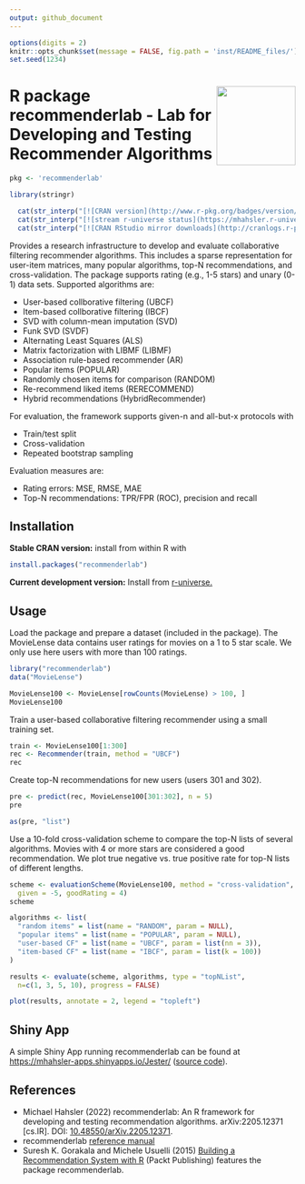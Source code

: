 ```yaml
---
output: github_document
---
```


```r
options(digits = 2)
knitr::opts_chunk$set(message = FALSE, fig.path = 'inst/README_files/')
set.seed(1234)
```

# <img src='man/figures/logo.svg' align="right" height="139" /> R package recommenderlab - Lab for Developing and Testing Recommender Algorithms 


```r
pkg <- 'recommenderlab'

library(stringr)

  cat(str_interp("[![CRAN version](http://www.r-pkg.org/badges/version/${pkg})](https://CRAN.R-project.org/package=${pkg})\n"))
  cat(str_interp("[![stream r-universe status](https://mhahsler.r-universe.dev/badges/${pkg})](https://mhahsler.r-universe.dev/ui#package:${pkg})\n"))
  cat(str_interp("[![CRAN RStudio mirror downloads](http://cranlogs.r-pkg.org/badges/grand-total/${pkg})](https://CRAN.R-project.org/package=${pkg})\n"))
```

Provides a research infrastructure to develop and evaluate collaborative filtering recommender algorithms. This includes a sparse representation for user-item matrices, many popular algorithms, top-N recommendations, and cross-validation. 
The package supports rating (e.g., 1-5 stars) and unary (0-1) data sets. Supported algorithms are:
    
* User-based collborative filtering (UBCF)
* Item-based collborative filtering (IBCF)
* SVD with column-mean imputation (SVD)
* Funk SVD (SVDF)
* Alternating Least Squares (ALS)
* Matrix factorization with LIBMF (LIBMF)
* Association rule-based recommender (AR)
* Popular items (POPULAR)
* Randomly chosen items for comparison (RANDOM)
* Re-recommend liked items (RERECOMMEND)
* Hybrid recommendations (HybridRecommender)

For evaluation, the framework supports given-n and all-but-x protocols with

* Train/test split
* Cross-validation
* Repeated bootstrap sampling

Evaluation measures are:

* Rating errors: MSE, RMSE, MAE
* Top-N recommendations: TPR/FPR (ROC), precision and recall

## Installation

__Stable CRAN version:__ install from within R with
```r
install.packages("recommenderlab")
```

__Current development version:__ Install from [r-universe.](https://mhahsler.r-universe.dev/ui#package:recommenderlab)

## Usage

Load the package and prepare a dataset (included in the package). The MovieLense
data contains user ratings for movies on a 1 to 5 star scale.
We only use here users with more than 100 ratings.
```r
library("recommenderlab")
data("MovieLense")

MovieLense100 <- MovieLense[rowCounts(MovieLense) > 100, ]
MovieLense100
```

Train a user-based collaborative filtering recommender using a small training set.
```r
train <- MovieLense100[1:300]
rec <- Recommender(train, method = "UBCF")
rec
```

Create top-N recommendations for new users (users 301 and 302).
```r
pre <- predict(rec, MovieLense100[301:302], n = 5)
pre
```

```r
as(pre, "list")
```

Use a 10-fold cross-validation scheme to compare the top-N lists of several algorithms.
Movies with 4 or more stars are considered a good recommendation. 
We plot true negative vs. true positive rate for top-N lists of different lengths.
```r
scheme <- evaluationScheme(MovieLense100, method = "cross-validation", k = 10, 
  given = -5, goodRating = 4)
scheme

algorithms <- list(
  "random items" = list(name = "RANDOM", param = NULL),
  "popular items" = list(name = "POPULAR", param = NULL),
  "user-based CF" = list(name = "UBCF", param = list(nn = 3)),
  "item-based CF" = list(name = "IBCF", param = list(k = 100))
)

results <- evaluate(scheme, algorithms, type = "topNList",
  n=c(1, 3, 5, 10), progress = FALSE)

plot(results, annotate = 2, legend = "topleft")
```

## Shiny App

A simple Shiny App running recommenderlab can be found at  [https://mhahsler-apps.shinyapps.io/Jester/](https://mhahsler-apps.shinyapps.io/Jester/) 
([source code](https://github.com/mhahsler/recommenderlab/tree/master/Work/apps)). 


## References

* Michael Hahsler (2022) recommenderlab: An R framework for developing and testing recommendation algorithms. arXiv:2205.12371 [cs.IR]. DOI: [10.48550/arXiv.2205.12371](https://doi.org/10.48550/arXiv.2205.12371).
* recommenderlab [reference manual](https://CRAN.R-project.org/package=recommenderlab/recommenderlab.pdf)
*  Suresh K. Gorakala and Michele Usuelli (2015) [Building a Recommendation System with R](https://www.amazon.com/Building-Recommendation-System-Suresh-Gorakala/dp/1783554495) (Packt Publishing) features the package recommenderlab.
